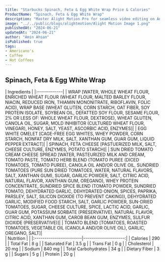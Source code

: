 ```yaml
---
title: "Starbucks Spinach, Feta & Egg White Wrap Price & Calories"
ProductName: "Spinach, Feta & Egg White Wrap" 
description: "Master Alight Motion Pro for seamless video editing on Android, iOS, and Tablets with our ultimate guide, unlocking advanced features and elevating your skills in 2024!"
image: "../../public/blogs/alightmotion/Alight Motion Image 1.png"
publishedAt: "2024-06-21"
updatedAt: "2024-06-21"
author: "Amin Ahsan"
isPublished: true
tags:
- Americano's
- Coffee
- Hot Coffees   
---
```


 
## Spinach, Feta & Egg White Wrap 
  
<div className="tables-container">
  <div className="table-wrapper">
    | Ingredients  |  
    |:-------------|
    | WRAP [WATER, WHOLE WHEAT FLOUR, ENRICHED WHEAT FLOUR (WHEAT FLOUR, MALTED BARLEY FLOUR, NIACIN, REDUCED IRON, THIAMIN MONONITRATE, RIBOFLAVIN, FOLIC ACID), WRAP BASE (WHEAT GLUTEN, CORN STARCH, OAT FIBER, SOY PROTEIN ISOLATE, SOYBEAN OIL, DEFATTED SOY FLOUR, SESAME FLOUR, 2% OR LESS OF: WHOLE WHEAT FLOUR, DEXTROSE), WHEAT GLUTEN, CANOLA OIL, SUGAR, MOLD INHIBITOR (CULTURED WHEAT FLOUR, VINEGAR), HONEY, SALT, YEAST, ASCORBIC ACID, ENZYMES]|
    |  EGG WHITE OMELET [CAGE-FREE EGG WHITES, WHEY POWDER, CORN STARCH, NONFAT DRY MILK, SALT, XANTHAN GUM, GUAR GUM, LIQUID PEPPER EXTRACT]|
    |  SPINACH, FETA CHEESE [PASTUERIZED MILK, SALT, CHEESE CULTURE, ENZYMES, POTATO STARCH]|
    | SUN DRIED TOMATO CREAM CHEESE SPREAD [WATER, PASTEURIZED MILK AND CREAM, TOMATO PASTE, TOMATO HERB BLEND (TOMATO PUREE (DICED TOMATOES, TOMATO PUREE), CANOLA OIL AND/OR OLIVE OIL, SUNDRIED TOMATOES (PURE SUN DRIED TOMATOES, WATER, NATURAL FLAVORS, SALT, XANTHAN GUM), SUGAR, GARLIC POWDER, SALT, CITRIC ACID, NATURAL FLAVOR, XANTHAN GUM, OREGANO), WHEY PROTEIN CONCENTRATE, SUNDRIED SPICE BLEND (TOMATO POWDER, SUNDRIED TOMATO, DEHYDRATED GARLIC, DEHYDRATED ONION, SPICES, PAPRIKA, PARSLEY, SALT, SILICON DIOXIDE (TO PREVENT CAKING)), DEHYDRATED GARLIC, MODIFIED FOOD STARCH, SALT, GARLIC POWDER, SUN-DRIED TOMATOES, SUGAR, CHEESE CULTURE, SPICE, LACTIC ACID, GARLIC, GUAR GUM, POTASSIUM SORBATE (PRESERVATIVE), NATURAL FLAVOR, CITRIC ACID, XANTHAN GUM, CAROB BEAN GUM, ENZYMES, SULFUR DIOXIDE (PRESERVATIVE)]|
    | TOMATO BLEND [TOMATOES, ROASTED TOMATOES, VEGETABLE OIL (CANOLA AND/OR OLIVE OIL), GARLIC, OREGANO, SALT]|
  </div>
  <div className="table-wrapper">
    | Nutrition               |                      |  
    |:------------------------|---------------------:|
    | Calories                | 290                  |
    | Total Fat               | 8 g                 |
    | Saturated Fat           | 3.5 g                |
    | Trans Fat               | 0 g                  |
    | Cholesterol             | 20 mg                |
    | Sodium                  | 840 mg               |
    | Total Carbohydrates     | 34 g                 |
    | Dietary Fiber           | 3 g                  |
    | Sugars                  | 5 g                 |
    | Protein                 | 20 g                  |
  </div>
</div>
<style jsx>{`
  .tables-container {
    display: flex;
    flex-direction: row;
    gap: 30px;
  }
  .table-wrapper {
    width: 500px; /* Adjust as needed */
  }
  @media (max-width: 768px) {
    .tables-container {
      flex-direction: column;
      gap: 0px; /* Adjust as needed */
    }
    .table-wrapper {
      width: 100%; /* Adjust as needed */
    }
  }
`}</style>
